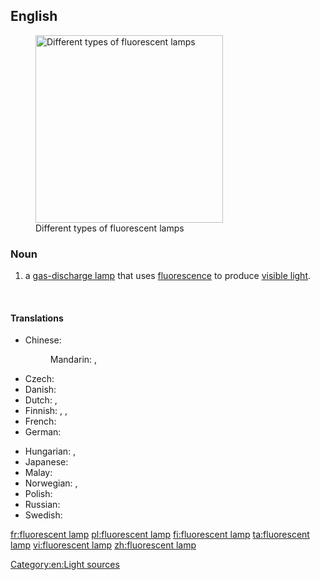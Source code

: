 ==English==
{{wikipedia}}
[[Image:Leuchtstofflampen-chtaube050409.jpg|300px|thumb|Different types of fluorescent lamps]]

===Noun===
{{en-noun|head=[[fluorescent]] [[lamp]]}}

# a [[gas-discharge lamp]] that uses [[fluorescence]] to produce [[visible light]].

<br clear="both" />

====Translations====
{{trans-top|a gas-discharge lamp}}
* Chinese:
*: Mandarin: {{t|cmn|熒光燈|sc=Hani}}, {{t|cmn|荧光灯|tr=yíngguāngdēng|sc=Hani}}
* Czech: {{t-|cs|zářivka|f}}
* Danish: {{t-|da|lysstofrør|n}}
* Dutch: {{t+|nl|tl-buis|c}} {{qualifier|tubular}}, {{t+|nl|spaarlamp|c}} {{qualifier|compact}}
* Finnish: {{t+|fi|loisteputki}}, {{t-|fi|loisteputkilamppu}}, {{t-|fi|loistelamppu}}
* French: {{t-|fr|tube fluorescent|m}}
* German: {{t+|de|Leuchtstofflampe|f}}
{{trans-mid}}
* Hungarian: {{t-|hu|fénycső}}, {{t-|hu|világítócső}}
* Japanese: {{t+|ja|蛍光灯|tr=けいこうとう, keikōtō|sc=Jpan}}
* Malay: {{t-|ms|lampu kalimantang}}
* Norwegian: {{t-|no|lysrør|n}}, {{t-|no|lysstoffrør|n}}
* Polish: {{t|pl|świetlówka|f}}
* Russian: {{t-|ru|люминесцентная лампа|f|tr=ljuminescéntnaja lámpa|sc=Cyrl}}
* Swedish: {{t-|sv|lysrör|n}}
{{trans-bottom}}

[[Category:en:Light sources]]

[[fr:fluorescent lamp]]
[[pl:fluorescent lamp]]
[[fi:fluorescent lamp]]
[[ta:fluorescent lamp]]
[[vi:fluorescent lamp]]
[[zh:fluorescent lamp]]